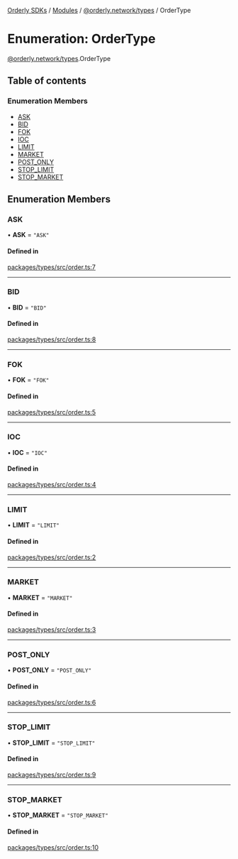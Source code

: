 [Orderly SDKs](/sdks/tech-doc/README) / [Modules](/sdks/tech-doc/modules) / [@orderly.network/types](/sdks/tech-doc/modules/orderly_network_types) / OrderType

# Enumeration: OrderType

[@orderly.network/types](/sdks/tech-doc/modules/orderly_network_types).OrderType

## Table of contents

### Enumeration Members

- [ASK](/sdks/tech-doc/enums/orderly_network_types.OrderType#ask)
- [BID](/sdks/tech-doc/enums/orderly_network_types.OrderType#bid)
- [FOK](/sdks/tech-doc/enums/orderly_network_types.OrderType#fok)
- [IOC](/sdks/tech-doc/enums/orderly_network_types.OrderType#ioc)
- [LIMIT](/sdks/tech-doc/enums/orderly_network_types.OrderType#limit)
- [MARKET](/sdks/tech-doc/enums/orderly_network_types.OrderType#market)
- [POST\_ONLY](/sdks/tech-doc/enums/orderly_network_types.OrderType#post_only)
- [STOP\_LIMIT](/sdks/tech-doc/enums/orderly_network_types.OrderType#stop_limit)
- [STOP\_MARKET](/sdks/tech-doc/enums/orderly_network_types.OrderType#stop_market)

## Enumeration Members

### ASK

• **ASK** = ``"ASK"``

#### Defined in

[packages/types/src/order.ts:7](https://github.com/OrderlyNetwork/js-sdk/blob/bc7eb1a/packages/types/src/order.ts#L7)

___

### BID

• **BID** = ``"BID"``

#### Defined in

[packages/types/src/order.ts:8](https://github.com/OrderlyNetwork/js-sdk/blob/bc7eb1a/packages/types/src/order.ts#L8)

___

### FOK

• **FOK** = ``"FOK"``

#### Defined in

[packages/types/src/order.ts:5](https://github.com/OrderlyNetwork/js-sdk/blob/bc7eb1a/packages/types/src/order.ts#L5)

___

### IOC

• **IOC** = ``"IOC"``

#### Defined in

[packages/types/src/order.ts:4](https://github.com/OrderlyNetwork/js-sdk/blob/bc7eb1a/packages/types/src/order.ts#L4)

___

### LIMIT

• **LIMIT** = ``"LIMIT"``

#### Defined in

[packages/types/src/order.ts:2](https://github.com/OrderlyNetwork/js-sdk/blob/bc7eb1a/packages/types/src/order.ts#L2)

___

### MARKET

• **MARKET** = ``"MARKET"``

#### Defined in

[packages/types/src/order.ts:3](https://github.com/OrderlyNetwork/js-sdk/blob/bc7eb1a/packages/types/src/order.ts#L3)

___

### POST\_ONLY

• **POST\_ONLY** = ``"POST_ONLY"``

#### Defined in

[packages/types/src/order.ts:6](https://github.com/OrderlyNetwork/js-sdk/blob/bc7eb1a/packages/types/src/order.ts#L6)

___

### STOP\_LIMIT

• **STOP\_LIMIT** = ``"STOP_LIMIT"``

#### Defined in

[packages/types/src/order.ts:9](https://github.com/OrderlyNetwork/js-sdk/blob/bc7eb1a/packages/types/src/order.ts#L9)

___

### STOP\_MARKET

• **STOP\_MARKET** = ``"STOP_MARKET"``

#### Defined in

[packages/types/src/order.ts:10](https://github.com/OrderlyNetwork/js-sdk/blob/bc7eb1a/packages/types/src/order.ts#L10)
